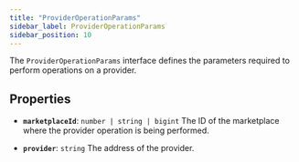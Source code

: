 ```yaml
---
title: "ProviderOperationParams"
sidebar_label: ProviderOperationParams
sidebar_position: 10
---
```


The `ProviderOperationParams` interface defines the parameters required to perform operations on a provider.

## Properties

- **`marketplaceId`**: `number | string | bigint`
The ID of the marketplace where the provider operation is being performed.

- **`provider`**: `string`
The address of the provider.
